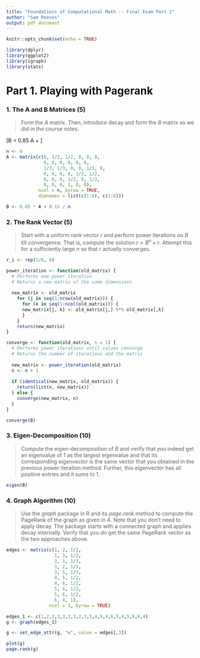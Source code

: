 ```yaml
---
title: "Foundations of Computational Math -- Final Exam Part 1"
author: "Sam Reeves"
output: pdf_document
---
```


```r
knitr::opts_chunk$set(echo = TRUE)
```

```r
library(dplyr)
library(ggplot2)
library(igraph)
library(stats)
```

# Part 1. Playing with Pagerank

### 1. The A and B Matrices (5)

> Form the $A$ matrix.  Then, introduce decay and form the $B$ matrix as we did in the course notes.

\[B = 0.85 \times A + \frac{0.15}{n}\]

```r
n <- 6
A <- matrix(c(0, 1/2, 1/2, 0, 0, 0,
              0, 0, 0, 0, 0, 0,
              1/3, 1/3, 0, 0, 1/3, 0,
              0, 0, 0, 0, 1/2, 1/2,
              0, 0, 0, 1/2, 0, 1/2,
              0, 0, 0, 1, 0, 0),
            ncol = n, byrow = TRUE,
            dimnames = list(c(1:6), c(1:6)))

B <- 0.85 * A + 0.15 / n
```

### 2. The Rank Vector (5)

> Start with a uniform rank vector $r$ and perform power iterations on $B$ till convergence.  That is, compute the solution $r = B^n \times r$.  Attempt this for a sufficiently large $n$ so that $r$ actually converges.

```r
r_i <- rep(1/6, 6)

power_iteration <- function(old_matrix) {
  # Performs one power iteration
  # Returns a new matrix of the same dimensions
  
  new_matrix <- old_matrix
    for (j in seq(1:nrow(old_matrix))) {
      for (k in seq(1:ncol(old_matrix))) {
      new_matrix[j, k] <- old_matrix[j,] %*% old_matrix[,k]
      }
    }
    return(new_matrix)
}

converge <- function(old_matrix, n = 1) {
  # Performs power iterations until values converge
  # Returns the number of iterations and the matrix
  
  new_matrix <- power_iteration(old_matrix)
  n <- n + 1
  
  if (identical(new_matrix, old_matrix)) {
    return(list(n, new_matrix))
  } else {
    converge(new_matrix, n)
  }
}

converge(B)
```


### 3. Eigen-Decomposition (10)

> Compute the eigen-decomposition of $B$ and verify that you indeed get an eigenvalue of 1 as the largest eigenvalue and that its corresponding eigenvector is the same vector that you obtained in the previous power iteration method.  Further, this eigenvector has all positive entries and it sums to 1.

```r
eigen(B)
```

### 4. Graph Algorithm (10)

> Use the $graph$ package in R and its $page.rank$ method to compute the PageRank of the graph as given in $A$.  Note that you don't need to apply decay.  The package starts with a connected graph and applies decay internally.  Verify that you do get the same PageRank vector as the two approaches above.

```r
edges <- matrix(c(1, 2, 1/2,
                  1, 3, 1/2,
                  3, 1, 1/3,
                  3, 2, 1/3,
                  3, 5, 1/3,
                  4, 5, 1/2,
                  4, 6, 1/2,
                  5, 4, 1/2,
                  5, 6, 1/2,
                  6, 4, 1),
                ncol = 3, byrow = TRUE)

edges_1 <- c(1,2,1,3,3,1,3,2,3,5,4,5,4,6,5,4,5,6,6,4)
g <- graph(edges_1)
```


```r
g <- set_edge_attr(g, "w", value = edges[,3])
```

```r
plot(g)
page.rank(g)
```

